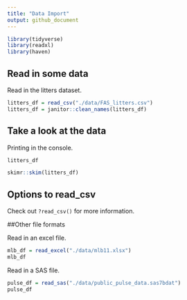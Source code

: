 ```yaml
---
title: "Data Import"
output: github_document
---
```


```r
library(tidyverse)
library(readxl)
library(haven)
```

## Read in some data

Read in the litters dataset.

```r
litters_df = read_csv("./data/FAS_litters.csv")
litters_df = janitor::clean_names(litters_df)
```

## Take a look at the data

Printing in the console.
```r
litters_df
```

```r
skimr::skim(litters_df)
```

## Options to read_csv

Check out `?read_csv()` for more information.

##Other file formats

Read in an excel file.

```r
mlb_df = read_excel("./data/mlb11.xlsx")
mlb_df

```

Read in a SAS file.

```r
pulse_df = read_sas("./data/public_pulse_data.sas7bdat")
pulse_df
```



